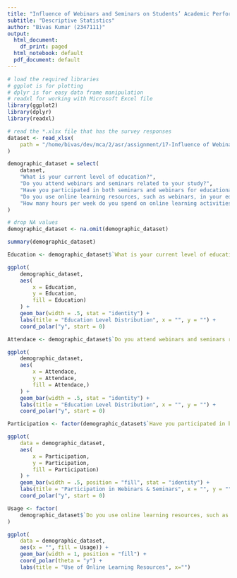---
title: "Influence of Webinars and Seminars on Students’ Academic Performance"
subtitle: "Descriptive Statistics"
author: "Bivas Kumar (2347111)"
output:
  html_document:
    df_print: paged
  html_notebook: default
  pdf_document: default
---

```{r}
# load the required libraries
# ggplot is for plotting
# dplyr is for easy data frame manipulation
# readxl for working with Microsoft Excel file
library(ggplot2)
library(dplyr)
library(readxl)

# read the *.xlsx file that has the survey responses
dataset <- read_xlsx(
    path = "/home/bivas/dev/mca/2/asr/assignment/17-Influence of Webinars and Seminars on Students’ Academic Performance.xlsx"
)

demographic_dataset = select(
    dataset,
    "What is your current level of education?",
    "Do you attend webinars and seminars related to your study?",
    "Have you participated in both seminars and webinars for educational purposes?",
    "Do you use online learning resources, such as webinars, in your education?",
    "How many hours per week do you spend on online learning activities, including webinars and seminars?"
)

# drop NA values
demographic_dataset <- na.omit(demographic_dataset)

summary(demographic_dataset)
```

```{r}
Education <- demographic_dataset$`What is your current level of education?`

ggplot(
    demographic_dataset,
    aes(
        x = Education,
        y = Education,
        fill = Education)
    ) +
    geom_bar(width = .5, stat = "identity") +
    labs(title = "Education Level Distribution", x = "", y = "") +
    coord_polar("y", start = 0)
```

```{r}
Attendace <- demographic_dataset$`Do you attend webinars and seminars related to your study?`

ggplot(
    demographic_dataset,
    aes(
        x = Attendace,
        y = Attendace,
        fill = Attendace,)
    ) +
    geom_bar(width = .5, stat = "identity") +
    labs(title = "Education Level Distribution", x = "", y = "") +
    coord_polar("y", start = 0)
```

```{r}
Participation <- factor(demographic_dataset$`Have you participated in both seminars and webinars for educational purposes?`)

ggplot(
    data = demographic_dataset,
    aes(
        x = Participation,
        y = Participation,
        fill = Participation)
    ) +
    geom_bar(width = .5, position = "fill", stat = "identity") +
    labs(title = "Participation in Webinars & Seminars", x = "", y = "") +
    coord_polar("y", start = 0)
```

```{r}
Usage <- factor(
    demographic_dataset$`Do you use online learning resources, such as webinars, in your education?`
)

ggplot(
    data = demographic_dataset,
    aes(x = "", fill = Usage)) +
    geom_bar(width = 1, position = "fill") +
    coord_polar(theta = "y") +
    labs(title = "Use of Online Learning Resources", x="")
```
